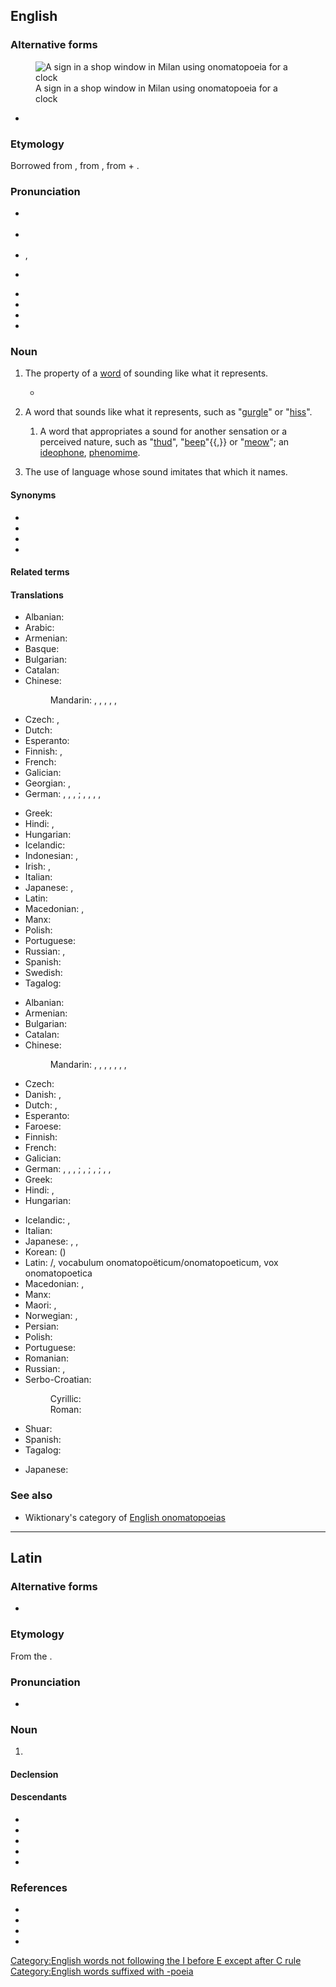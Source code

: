 {{also|onomatopoeïa|onomatopœia}}
==English==
{{was wotd|2006|April|10}}

===Alternative forms===
{{wikipedia}}
[[Image:Clocks no tic tac.JPG|thumb|right|A sign in a shop window in Milan using onomatopoeia for a clock]]
* {{alter|en|onomatopeia|onomatopœia}}

===Etymology===
Borrowed from {{bor|en|grc|ὀνοματοποιία||the coining of a word in imitation of a sound}}, from {{m|grc|ὀνοματοποιέω||to coin names}}, from {{m|grc|ὄνομα||name}} + {{m|grc|ποιέω||to make, to do, to produce}}.

===Pronunciation===
* {{a|NZ}} {{IPA|en|/ˌɒnəˌmætəˈpeɪə/}}
* {{a|RP}} {{IPA|en|/ˌɒnəˌmætəˈpiːə/}}
* {{a|US}} {{enPR|än'ə-măt'ə-pēʹə ''or'' än'ə-mät'ə-pēʹə}}, {{IPA|en|/ˌɑnəˌmætəˈpiːə/|/ˌɑnəˌmɑtəˈpiːə/}}
* {{a|US, chiefly Midwestern}} {{IPA|en|/ˌɑnəˌmɑnəˈpiːə/}}
* {{audio|en|en-us-onomatopoeia.ogg|Audio (US)}}
* {{audio|en|en-au-onomatopoeia.ogg|Audio (AU)}}
* {{audio|en|LL-Q1860 (eng)-Back ache-Onomatopoeia.wav|Audio (DE)}}
* {{rhymes|en|iːə}}

===Noun===
{{en-noun|~|s|onomatopoeiae}}

# {{lb|en|uncountable}} The property of a [[word]] of sounding like what it represents.
#* {{quote-book
|en
|year=1553
|year_published=1909
|author=[[w:Thomas Wilson (rhetorician)|Thomas Wilson]], {{w|Desiderius Erasmus}}
|by=
|title=Arte of Rhetorique
|url=http://books.google.com/books?id=6p0xbOGIz2MC&pg=PA173
|original=
|chapter=
|section=
|isbn=
|edition=
|publisher=Clarendon Press
|location=Oxford
|editor=
|volume=
|page=
|passage=A woorde making called of the Grecians '''''Onomatapoia''''', is when wee make wordes of our owne minde, such as bee derived from the nature of things.
}}
# {{lb|en|countable}} A word that sounds like what it represents, such as "[[gurgle]]" or "[[hiss]]".
## {{lb|en|countable}} A word that appropriates a sound for another sensation or a perceived nature, such as "[[thud]]", "[[beep]]"{{,}} or "[[meow]]"; an [[ideophone]], [[phenomime]].
# {{lb|en|uncountable|rhetoric}} The use of language whose sound imitates that which it names.

====Synonyms====
* {{l|en|echoism}}
* {{l|en|imitative harmony}}
* {{l|en|mimesis}}
* {{l|en|sound symbolism}}

====Related terms====
{{col3|en
|onomatope
|onomatopoeial
|onomatopoeian
|onomatopoeic
|onomatopoeious
|onomatopoetic
}}

====Translations====
{{trans-top|property of a word of sounding like what it represents}}
* Albanian: {{t+|sq|onomatope|f}}
* Arabic: {{t|ar|مُحَاكَاة صَوْتِيَّة|f}}
* Armenian: {{t+|hy|բնաձայնություն}}
* Basque: {{t|eu|onomatopeia}}
* Bulgarian: {{t|bg|ономатопе́я|f}}
* Catalan: {{t+|ca|onomatopeia|f}}
* Chinese:
*: Mandarin: {{t+|cmn|象聲}}, {{t+|cmn|象声|tr=xiàngshēng}}, {{t+|cmn|擬聲}}, {{t+|cmn|拟声|tr=nǐshēng}}, {{t|cmn|狀聲}}, {{t|cmn|状声|tr=zhuàngshēng}}
* Czech: {{t+|cs|onomatopoie|f}}, {{t|cs|zvukomalba|f}}
* Dutch: {{t+|nl|onomatopee|f}}
* Esperanto: {{t+|eo|onomatopeo}}
* Finnish: {{t|fi|onomatopoeettisuus}}, {{t+|fi|onomatopoesia}}
* French: {{t+|fr|onomatopée|f}}
* Galician: {{t|gl|onomatopeia|f}}
* Georgian: {{t+|ka|ონომატოპეა}}, {{t|ka|ხმაბაძვა}}
* German: {{t|de|Klangnachahmung|?}}, {{t+|de|Lautmalerei|f}}, {{t|de|Lautnachahmung|?}}, {{t|de|Schallnachahmung|f}}; {{t+|de|Onomatopöie|f}}, {{t|de|Onomatopoie|f}}, {{t+|de|Onomatopoesie|f}}, {{t|de|Wortmalerei|f}}, {{t|de|Wortbildung aus Naturlauten|f}}
{{trans-mid}}
* Greek: {{t+|el|ονοματοποιία|f}}
* Hindi: {{t|hi|स्वनानुकरणात्मक|?}}, {{t+|hi|अनुकरण|m}}
* Hungarian: {{t|hu|[[hangutánzó]] [[jelleg]]}}
* Icelandic: {{t+|is|hljóðgerving|f}}
* Indonesian: {{t+|id|onomatopoeia}}, {{t|id|pembentukan kata yg meniru suara}}
* Irish: {{t|ga|onamataipé|f}}, {{t|ga|fuaimfhoclaíocht|f}}
* Italian: {{t+|it|onomatopea|f}}
* Japanese: {{t|ja|擬音|tr=ぎおん, gion}}, {{t+|ja|擬声|tr=ぎせい, gisei}}
* Latin: {{t|la|onomatopoeia|f}}
* Macedonian: {{t|mk|ономатопе́ја|f}}, {{t|mk|подражавање|n}}
* Manx: {{t|gv|arrish-ockleeaght|f}}
* Polish: {{t+|pl|onomatopeja|f}}
* Portuguese: {{t+|pt|onomatopeia|f}}
* Russian: {{t+|ru|звукоподража́ние|n}}, {{t+|ru|ономатопе́я|f}}
* Spanish: {{t+|es|onomatopeya|f}}
* Swedish: {{t+|sv|onomatopoetikon|c}}
* Tagalog: {{t|tl|sintunog}}
{{trans-bottom}}

{{trans-top|word that sounds like what it represents}}
* Albanian: {{t+|sq|onomatopeik|?}}
* Armenian: {{t+|hy|բնաձայնություն}}
* Bulgarian: {{t|bg|ономатопея|f}}
* Catalan: {{t+|ca|onomatopeia|f}}
* Chinese:
*: Mandarin: {{t+|cmn|象聲詞}}, {{t+|cmn|象声词|tr=xiàngshēngcí}}, {{t+|cmn|擬聲詞}}, {{t+|cmn|拟声词|tr=nǐshēngcí}}, {{t|cmn|擬聲語}}, {{t|cmn|拟声语|tr=nǐshēngyǔ}}, {{t+|cmn|狀聲詞}}, {{t+|cmn|状声词|tr=zhuàngshēngcí}}
* Czech: {{t+|cs|onomatopoion|n}}
* Danish: {{t+|da|lydord|n}}, {{t+|da|onomatopoietikon|n}}
* Dutch: {{t+|nl|onomatopee|f}}, {{t+|nl|klanknabootsing|f}}
* Esperanto: {{t+|eo|onomatopeo}}
* Faroese: {{t|fo|ljóðorð|n}}
* Finnish: {{t|fi|[[onomatopoeettinen]] [[sana]]}}
* French: {{t+|fr|onomatopée|f}}
* Galician: {{t|gl|onomatopeia|f}}
* German: {{t|de|[[lautmalerisches]] [[Wort]]|n}}, {{t|de|[[lautmalendes]] Wort|n}}, {{t|de|[[lautnachahmendes]] Wort|n}}, {{t|de|[[klangnachahmendes]] Wort|n}}; {{t|de|Klangwort|n}}, {{t+|de|Schallwort|n}}; {{t|de|[[onomatopoetisches]] Wort|n}}, {{t|de|[[onomatopoietisches]] Wort|n}}; {{t+|de|Onomatopoetikum|?}}, {{t+|de|Onomatopoetikon|?}}, {{t|de|Onomatopoietikon|?}}
* Greek: {{t+|el|ονοματοποιία|f}}
* Hindi: {{t|hi|स्वनानुकरणात्मक|?}}, {{t+|hi|अनुकरण|m}}
* Hungarian: {{t|hu|[[hangutánzó]]-[[hangulatfestő]]/[[hangfestő]] [[szó]]}}
{{trans-mid}}
* Icelandic: {{t|is|hljóðlíkingarorð|n}}, {{t+|is|hljóðgervingur|m}}
* Italian: {{t+|it|onomatopea|f}}
* Japanese: {{t+|ja|擬音語|tr=ぎおんご, giongo}}, {{t+|ja|擬声語|tr=ぎせいご, giseigo}}, {{t+|ja|オノマトペ|tr=onomatope}}
* Korean: {{t+|ko|의성어}} ({{t+|ko|擬聲語}})
* Latin: {{t|la|onomatopoëticum}}/{{t|la|onomatopoeticum}}, vocabulum onomatopoëticum/onomatopoeticum, vox onomatopoetica
* Macedonian: {{t|mk|ономатопе́ја|f}}, {{t|mk|подражавање|n}}
* Manx: {{t-check|gv|arrish-ockleeaght|f}}
* Maori: {{t|mi|kupu ororite}}, {{t|mi|kupu pakoire oro}}
* Norwegian: {{t|no|lydord|n}}, {{t+|no|onomatopoetikon|m|n}}
* Persian: {{t+|fa|نام‌آوا|tr=namava}}
* Polish: {{t+|pl|onomatopeja|f}}
* Portuguese: {{t+|pt|onomatopeia|f}}
* Romanian: {{t+|ro|onomatopee|f}}
* Russian: {{t+|ru|звукоподража́ние|n}}, {{t+|ru|ономатопе́я|f}}
* Serbo-Croatian:
*: Cyrillic: {{t|sh|ономатопе́ја|f}}
*: Roman: {{t+|sh|onomatopéja|f}}
* Shuar: {{t|jiv|métek-chícham}}
* Spanish: {{t+|es|onomatopeya|f}}
* Tagalog: {{t|tl|sintunog}}
{{trans-bottom}}

{{trans-top|ideophone, phenomime}}
* Japanese: {{t+|ja|擬態語|tr=ぎたいご, gitaigo}}
{{trans-mid}}
{{trans-bottom}}

===See also===
* Wiktionary's category of [[:Category:English onomatopoeias|English onomatopoeias]]

[[Category:English words not following the I before E except after C rule]]
[[Category:English words suffixed with -poeia]]

----

==Latin==

===Alternative forms===
* {{l|la|:onomatopoeïa}}

===Etymology===
From the {{der|la|grc|ὀνομᾰτοποιῐ́ᾱ}}.

===Pronunciation===
* {{la-IPA|onomatopoe.i.a}}

===Noun===
{{la-noun|onomatopoeia<1>}}

# {{lb|la|rhetoric}} {{l|en|onomatopoeia}} {{gloss|the forming of a word to resemble in sound the thing that it signifies}}

====Declension====
{{la-ndecl|onomatopoeia<1>}}

====Descendants====
* {{desc|fr|onomatopée}}
* {{desc|en|onomatopoeia}}
* {{desc|it|onomatopea}}
* {{desc|pt|onomatopeia}}
* {{desc|es|onomatopeya}}

===References===
* {{R:L&S|ŏnŏmătŏpoeïa}}
* {{R:Gaffiot|ŏnŏmătŏpœĭa|p=1,080/2}}
* {{R:Peck}}
* {{R:OLD|1|onomatopoeia|1,250/1}}